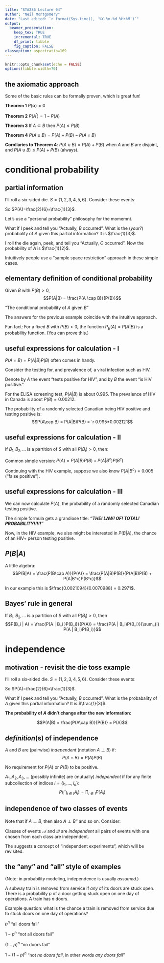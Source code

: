 ```yaml
---
title: "STA286 Lecture 04"
author: "Neil Montgomery"
date: "Last edited: `r format(Sys.time(), '%Y-%m-%d %H:%M')`"
output: 
  beamer_presentation:
    keep_tex: TRUE
    incremental: TRUE
    df_print: tibble
    fig_caption: FALSE
classoption: aspectratio=169
---
```


```r
knitr::opts_chunk$set(echo = FALSE)
options(tibble.width=70)
```

## the axiomatic approach

Some of the basic rules can be formally proven, which is great fun!

**Theorem 1** $P(\emptyset) = 0$

**Theorem 2** $P(A^\prime) = 1-P(A)$

**Theorem 3** If $A\subset B$ then $P(A) \le P(B)$

**Theorem 4** $P(A\cup B) = P(A) + P(B) - P(A \cap B)$

**Corollaries to Theorem 4**: $P(A \cup B) = P(A) + P(B)$ when $A$ and $B$ are disjoint, and $P(A \cup B) \le P(A)+P(B)$ (always).

# conditional probability

## partial information

I'll roll a six-sided die. $S=\{1,2,3,4,5,6\}$. Consider these events:

\begin{align*}
A &= \{2,5\},\\
B &= \{2,4,6\},\\
C &= \{1,2\}.\end{align*}

\pause So $P(A)=\frac{2}{6}=\frac{1}{3}$.

\pause Let's use a "personal probability" philosophy for the momemnt.

\pause What if I peek and tell you "Actually, $B$ occurred". What is the
(*your?*) probabality of $A$ given this partial information? It is $\frac{1}{3}$. 

\pause I roll the die again, peek, and tell you "Actually, $C$ occurred". Now the probability of $A$ is $\frac{1}{2}$. 

\pause Intuitively people use a "sample space restriction" approach in these simple cases.

## elementary definition of conditional probability

Given $B$ with $P(B)>0$,
$$P(A|B) = \frac{P(A \cap B)}{P(B)}$$

"The conditional probability of $A$ given $B$"

The answers for the previous example coincide with the intuitive approach.

\pause Fun fact: For a fixed $B$ with $P(B) > 0$, the function $P_B(A) = P(A|B)$ is a probability function. (You can prove this.)

## useful expressions for calculation - I

$P(A \cap B) = P(A|B)P(B)$ often comes in handy. 

Consider the testing for, and prevalence of, a viral infection such as HIV.

Denote by $A$ the event "tests positive for HIV", and by $B$ the event "is HIV positive."

\pause For the ELISA screening test, $P(A|B)$ is about 0.995. The prevalence of HIV in Canada is about $P(B) = 0.00212$. 

\pause The probability of a randomly selected Canadian being HIV positive and testing positive is:
$$P(A\cap B) = P(A|B)P(B) = `r 0.995*0.00212`$$

## useful expressions for calculation - II

If $B_1,B_2,\ldots$ is a partition of $S$ with all $P(B_i) > 0$, then:
\begin{align*}
P(A) &= P\left(\bigcup\limits_{i} (A\cap B_i) \right)\\
\onslide<1->{&= \sum_{i} P(A \cap B_i)}\\
\onslide<2->{&= \sum_{i} P(A|B_i)P(B_i)}
\end{align*}

\pause Common simple version: $P(A) = P(A|B)P(B) + P(A|B^c)P(B^c)$

\pause Continuing with the HIV example, suppose we also know $P(A | B^c) = 0.005$ ("false positive").


## useful expressions for calculation - III

We can now calculate $P(A)$, the probability of a randomly selected Canadian testing positive.
\begin{align*}
P(A) &= P(A|B)P(B) + P(A|B^c)P(B^c)\\
\onslide<1->{&= 0.995 \cdot 0.00212 + 0.005 \cdot(1-0.00212)\\}
\onslide<2->{&= `r 0.995*0.00212 + 0.005*(1-0.00212)`}
\end{align*}

\pause The simple formula gets a grandiose title: ***"THE! LAW! OF! TOTAL! PROBABILITY!!!!!"***

Now, in the HIV example, we also might be interested in $P(B|A)$, the chance of an HIV+ person testing positive.

## $P(B|A)$

A little algebra:
$$P(B|A) = \frac{P(B\cap A)}{P(A)} = \frac{P(A|B)P(B)}{P(A|B)P(B) + P(A|B^c)P(B^c)}$$

In our example this is $\frac{0.0021094}{0.0070988} = 0.2971$.

## Bayes' rule in general

If $B_1,B_2,\ldots$ is a partition of $S$ with all $P(B_i) > 0$, then
$$P(B_i | A) = \frac{P(A | B_i )P(B_i)}{P(A)} = \frac{P(A | B_i)P(B_i)}{\sum_{i} P(A | B_i)P(B_i)}$$



# independence

## motivation - revisit the die toss example

I'll roll a six-sided die. $S=\{1,2,3,4,5,6\}$. Consider these events:
\begin{align*}
A &= \{2,5\},\\
B &= \{2,4,6\}\end{align*}

So $P(A)=\frac{2}{6}=\frac{1}{3}$.

What if I peek and tell you "Actually, $B$ occurred". What is the probabality of $A$ given this partial information? It is $\frac{1}{3}$. 

**The probability of $A$ didn't change after the new information:**

$$P(A|B) = \frac{P(A\cap B)}{P(B)} = P(A)$$

## *definition*(s) of independence

$A$ and $B$ are (pairwise) *independent* (notation $A \perp B$) if:
$$P(A \cap B) = P(A)P(B)$$

No requirement for $P(A)$ or $P(B)$ to be positive. 

$A_1, A_2, A_3, \ldots$ (possibly infinite) are (mutually) *independent* if for any finite subcollection of indices $I = \{i_1,\ldots,i_n\}$:
$$P\left(\bigcap_{i \in I} A_i\right) = \prod_{i \in I} P(A_i)$$

## independence of two classes of events

Note that if $A \perp B$, then also $A \perp B^c$ and so on. Consider:

\begin{align*}
\mathcal{A} &= \{\emptyset, A, A^c, S\}\\
\mathcal{B} &= \{\emptyset, B, B^c, S\}
\end{align*}

Classes of events $\mathcal{A}$ and $\mathcal{B}$ are *independent* all pairs of events with one chosen from each class are independent.

The suggests a concept of "independent experiments", which will be revisited.

## the "any" and "all" style of examples { .small }

(Note: in probability modeling, independence is usually *assumed*.)

A subway train is removed from service if *any* of its doors are stuck open. There is a probability $p$ of a door getting stuck open on one day of operations. A train has $n$ doors.

Example question: what is the chance a train is removed from service due to stuck doors on one day of operations?

$p^n$ "all doors fail"

$1-p^n$ "not all doors fail"

$(1-p)^n$ "no doors fail"

$1 - (1-p)^n$ "not *no doors fail*, in other words *any doors fail*"